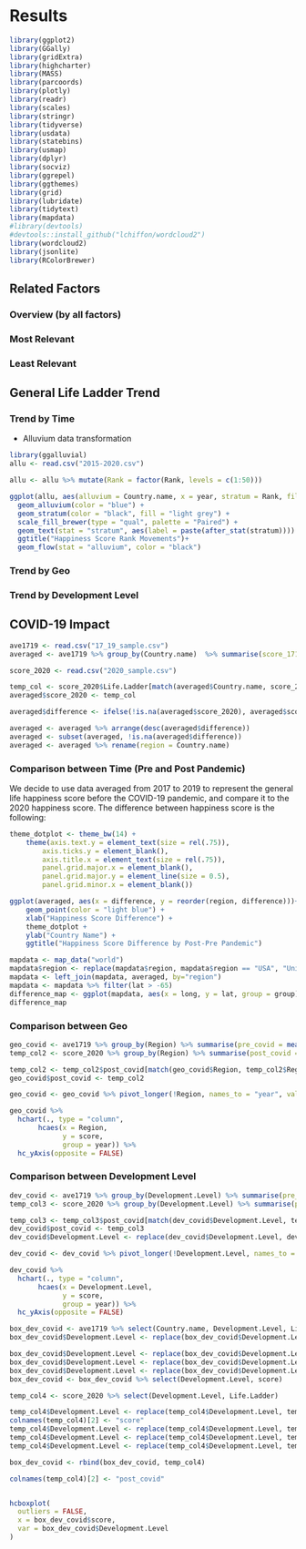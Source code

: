 
# Results
```r
library(ggplot2)
library(GGally)
library(gridExtra)
library(highcharter)
library(MASS)
library(parcoords)
library(plotly)
library(readr)
library(scales)
library(stringr)
library(tidyverse)
library(usdata)
library(statebins)
library(usmap)
library(dplyr)
library(socviz)
library(ggrepel)
library(ggthemes)
library(grid)
library(lubridate)
library(tidytext)
library(mapdata)
#library(devtools)
#devtools::install_github("lchiffon/wordcloud2")
library(wordcloud2)
library(jsonlite)
library(RColorBrewer)
```

## Related Factors

### Overview (by all factors)

### Most Relevant

### Least Relevant



## General Life Ladder Trend

### Trend by Time 

- Alluvium data transformation

```r
library(ggalluvial)
allu <- read.csv("2015-2020.csv")

allu <- allu %>% mutate(Rank = factor(Rank, levels = c(1:50)))

ggplot(allu, aes(alluvium = Country.name, x = year, stratum = Rank, fill = Region)) +
  geom_alluvium(color = "blue") +
  geom_stratum(color = "black", fill = "light grey") +
  scale_fill_brewer(type = "qual", palette = "Paired") +
  geom_text(stat = "stratum", aes(label = paste(after_stat(stratum)))) +
  ggtitle("Happiness Score Rank Movements")+
  geom_flow(stat = "alluvium", color = "black")

```

### Trend by Geo

### Trend by Development Level



## COVID-19 Impact
```r
ave1719 <- read.csv("17_19_sample.csv")
averaged <- ave1719 %>% group_by(Country.name)  %>% summarise(score_1719 = mean(Life.Ladder)) %>% ungroup()

score_2020 <- read.csv("2020_sample.csv")

temp_col <- score_2020$Life.Ladder[match(averaged$Country.name, score_2020$Country.name)]
averaged$score_2020 <- temp_col

averaged$difference <- ifelse(!is.na(averaged$score_2020), averaged$score_2020-averaged$score_1719, NA)

averaged <- averaged %>% arrange(desc(averaged$difference))
averaged <- subset(averaged, !is.na(averaged$difference))
averaged <- averaged %>% rename(region = Country.name)
```
### Comparison between Time (Pre and Post Pandemic)
We decide to use data averaged from 2017 to 2019 to represent the general life happiness score before the COVID-19 pandemic, and compare it to the 2020 happiness score. The difference between happiness score is the following:

```r

theme_dotplot <- theme_bw(14) +
    theme(axis.text.y = element_text(size = rel(.75)),
        axis.ticks.y = element_blank(),
        axis.title.x = element_text(size = rel(.75)),
        panel.grid.major.x = element_blank(),
        panel.grid.major.y = element_line(size = 0.5),
        panel.grid.minor.x = element_blank())

ggplot(averaged, aes(x = difference, y = reorder(region, difference)))+
    geom_point(color = "light blue") +
    xlab("Happiness Score Difference") +
    theme_dotplot +
    ylab("Country Name") +
    ggtitle("Happiness Score Difference by Post-Pre Pandemic")
```

```r
mapdata <- map_data("world")
mapdata$region <- replace(mapdata$region, mapdata$region == "USA", "United States")
mapdata <- left_join(mapdata, averaged, by="region")
mapdata <- mapdata %>% filter(lat > -65)
difference_map <- ggplot(mapdata, aes(x = long, y = lat, group = group)) + geom_polygon(aes(fill = difference)) + scale_fill_gradient(name = "Difference", low = "red", high = "green")
difference_map
```

### Comparison between Geo

```r
geo_covid <- ave1719 %>% group_by(Region) %>% summarise(pre_covid = mean(Life.Ladder)) %>% ungroup()
temp_col2 <- score_2020 %>% group_by(Region) %>% summarise(post_covid = mean(Life.Ladder)) %>% ungroup

temp_col2 <- temp_col2$post_covid[match(geo_covid$Region, temp_col2$Region)]
geo_covid$post_covid <- temp_col2

geo_covid <- geo_covid %>% pivot_longer(!Region, names_to = "year", values_to = "score")

geo_covid %>%
  hchart(., type = "column", 
       hcaes(x = Region, 
             y = score, 
             group = year)) %>% 
  hc_yAxis(opposite = FALSE) 
```

### Comparison between Development Level

```r
dev_covid <- ave1719 %>% group_by(Development.Level) %>% summarise(pre_covid = mean(Life.Ladder)) %>% ungroup()
temp_col3 <- score_2020 %>% group_by(Development.Level) %>% summarise(post_covid = mean(Life.Ladder)) %>% ungroup

temp_col3 <- temp_col3$post_covid[match(dev_covid$Development.Level, temp_col3$Development.Level)]
dev_covid$post_covid <- temp_col3
dev_covid$Development.Level <- replace(dev_covid$Development.Level, dev_covid$Development.Level == "#N/A", "Third World Countries")

dev_covid <- dev_covid %>% pivot_longer(!Development.Level, names_to = "year", values_to = "score")

dev_covid %>%
  hchart(., type = "column", 
       hcaes(x = Development.Level, 
             y = score, 
             group = year)) %>% 
  hc_yAxis(opposite = FALSE) 
```

```r
box_dev_covid <- ave1719 %>% select(Country.name, Development.Level, Life.Ladder) %>% group_by(Country.name, Development.Level) %>% summarise( score = mean(Life.Ladder)) %>% ungroup()
box_dev_covid$Development.Level <- replace(box_dev_covid$Development.Level, box_dev_covid$Development.Level == "#N/A", "Third World Countries")

box_dev_covid$Development.Level <- replace(box_dev_covid$Development.Level, box_dev_covid$Development.Level == "Third World Countries", "Third World Countries pre-covid")
box_dev_covid$Development.Level <- replace(box_dev_covid$Development.Level, box_dev_covid$Development.Level == "Developing", "Developing pre-covid")
box_dev_covid$Development.Level <- replace(box_dev_covid$Development.Level, box_dev_covid$Development.Level == "Developed", "Developed pre-covid")
box_dev_covid <- box_dev_covid %>% select(Development.Level, score)

temp_col4 <- score_2020 %>% select(Development.Level, Life.Ladder) 

temp_col4$Development.Level <- replace(temp_col4$Development.Level, temp_col4$Development.Level == "#N/A", "Third World Countries")
colnames(temp_col4)[2] <- "score"
temp_col4$Development.Level <- replace(temp_col4$Development.Level, temp_col4$Development.Level == "Third World Countries", "Third World Countries post-covid")
temp_col4$Development.Level <- replace(temp_col4$Development.Level, temp_col4$Development.Level == "Developing", "Developing post-covid")
temp_col4$Development.Level <- replace(temp_col4$Development.Level, temp_col4$Development.Level == "Developed", "Developed post-covid")

box_dev_covid <- rbind(box_dev_covid, temp_col4)

colnames(temp_col4)[2] <- "post_covid"


hcboxplot(
  outliers = FALSE,
  x = box_dev_covid$score,
  var = box_dev_covid$Development.Level
) 
```